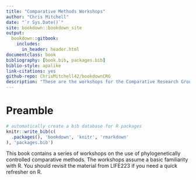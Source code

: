 ```yaml
--- 
title: "Comparative Methods Workshops"
author: "Chris Mitchell"
date: "`r Sys.Date()`"
site: bookdown::bookdown_site
output: 
  bookdown::gitbook:
    includes:
      in_header: header.html
documentclass: book
bibliography: [book.bib, packages.bib]
biblio-style: apalike
link-citations: yes
github-repo: ChrisMitchell42/bookdownCRG
description: "These are the workshops for the Comparative Research Group as part of LIFE363"
---
```


# Preamble

```r
# automatically create a bib database for R packages
knitr::write_bib(c(
  .packages(), 'bookdown', 'knitr', 'rmarkdown'
), 'packages.bib')
```

This book contains a series of workshops on the use of phylogenetically controlled comparative methods. The workshops assume a basic familiarity with R. You should revisit the material from LIFE223 if you need a quick refresher on R.
